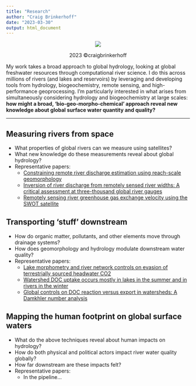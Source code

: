 ```yaml
---
title: "Research"
author: "Craig Brinkerhoff"
date: "2023-03-30"
output: html_document
---
```

<center>
![](stream_to_ocean_observation_system_vector_2.png)
<p>2023 &#169;craigbrinkerhoff</p>
</center>
My work takes a broad approach to global hydrology, looking at global freshwater resources through computational river science. I do this across millions of rivers (and lakes and reservoirs) by leveraging and developing tools from hydrology, biogeochemistry, remote sensing, and high-performance geoprocessing. I'm particularly interested in what arises from simultaneously considering hydrology and biogeochemistry at large scales: **how might a broad, 'bio-geo-morpho-chemical' approach reveal new knowledge about global surface water quantity and quality?**

-------------------------------

## Measuring rivers from space
- What properties of global rivers can we measure using satellites?
- What new knowledge do these measurements reveal about global hydrology?
- Representative papers:
  - [Constraining remote river discharge estimation using reach-scale geomorphology](https://doi.org/10.1029/2020WR027949)
  - [Inversion of river discharge from remotely sensed river widths: A critical assessment at three-thousand global river gauges](https://doi.org/10.1016/j.rse.2023.113489)
  - [Remotely sensing river greenhouse gas exchange velocity using the SWOT satellite](https://doi.org/10.1029/2022GB007419)

## Transporting 'stuff' downstream
- How do organic matter, pollutants, and other elements move through drainage systems?
- How does geomorphology and hydrology modulate downstream water quality?
- Representative papers:
  - [Lake morphometry and river network controls on evasion of terrestrially sourced headwater CO2](https://doi.org/10.1029/2020GL090068)
  - [Watershed DOC uptake occurs mostly in lakes in the summer and in rivers in the winter](https://doi.org/10.1002/lno.12306)
  - [Global controls on DOC reaction versus export in watersheds: A Damkhler number analysis](https://doi.org/10.1029/2021GB007278)

## Mapping the human footprint on global surface waters
- What do the above techniques reveal about human impacts on hydrology?
- How do both physical and political actors impact river water quality globally?
- How far downstream are these impacts felt?
- Representative papers:
  - In the pipeline...